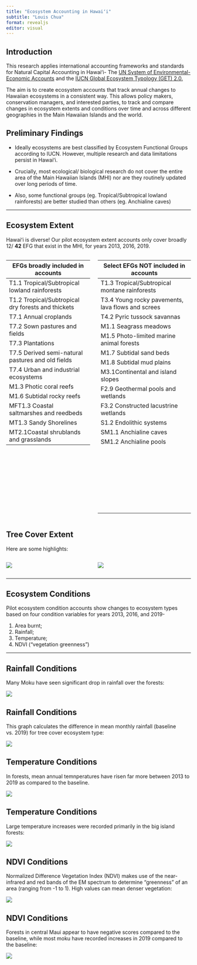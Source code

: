 ```yaml
---
title: "Ecosystem Accounting in Hawaiʻi"
subtitle: "Louis Chua"
format: revealjs
editor: visual
---
```


## Introduction

This research applies international accounting frameworks and standards for Natural Capital Accounting in Hawaiʻi- The [UN System of Environmental- Economic Accounts](https://seea.un.org/ecosystem-accounting/) and the [IUCN Global Ecosystem Typology (GET) 2.0.](https://iucn.org/resources/conservation-tool/iucn-global-ecosystem-typology)

The aim is to create ecosystem accounts that track annual changes to Hawaiian ecosystems in a consistent way. This allows policy makers, conservation managers, and interested parties, to track and compare changes in ecosystem extents and conditions over time and across different geographies in the Main Hawaiian Islands and the world.

## Preliminary Findings

-   Ideally ecosystems are best classified by Ecosystem Functional Groups according to IUCN. However, multiple research and data limitations persist in Hawaiʻi.

-   Crucially, most ecological/ biological research do not cover the entire area of the Main Hawaiian Islands (MHI) nor are they routinely updated over long periods of time.

-   Also, some functional groups (eg. Tropical/Subtropical lowland rainforests) are better studied than others (eg. Anchialine caves)

------------------------------------------------------------------------

## Ecosystem Extent

Hawaiʻi is diverse! Our pilot ecosystem extent accounts only cover broadly 12/ **42** EFG that exist in the MHI, for years 2013, 2016, 2019.

::: columns
::: {.column width="45%"}
::: {style="font-size: 0.45em; overflow-x: auto; max-width: 100%;"}
| EFGs broadly included in accounts                  |
|----------------------------------------------------|
| T1.1 Tropical/Subtropical lowland rainforests      |
| T1.2 Tropical/Subtropical dry forests and thickets |
| T7.1 Annual croplands                              |
| T7.2 Sown pastures and fields                      |
| T7.3 Plantations                                   |
| T7.5 Derived semi-natural pastures and old fields  |
| T7.4 Urban and industrial ecosystems               |
| M1.3 Photic coral reefs                            |
| M1.6 Subtidal rocky reefs                          |
| MFT1.3 Coastal saltmarshes and reedbeds            |
| MT1.3 Sandy Shorelines                             |
| MT2.1Coastal shrublands and grasslands             |
:::
:::

::: {.column width="50%"}
::: {style="font-size: 0.45em; overflow-x: auto; max-width: 100%;"}
| Select EFGs NOT included in accounts              |
|---------------------------------------------------|
| T1.3 Tropical/Subtropical montane rainforests     |
| T3.4 Young rocky pavements, lava flows and screes |
| T4.2 Pyric tussock savannas                       |
| M1.1 Seagrass meadows                             |
| M1.5 Photo-limited marine animal forests          |
| M1.7 Subtidal sand beds                           |
| M1.8 Subtidal mud plains                          |
| M3.1Continental and island slopes                 |
| F2.9 Geothermal pools and wetlands                |
| F3.2 Constructed lacustrine wetlands              |
| S1.2 Endolithic systems                           |
| SM1.1 Anchialine caves                            |
| SM1.2 Anchialine pools                            |
|                                                   |
|                                                   |
|                                                   |
|                                                   |
|                                                   |
|                                                   |
|                                                   |
|                                                   |
|                                                   |
|                                                   |
|                                                   |
|                                                   |
|                                                   |
|                                                   |
|                                                   |
|                                                   |
|                                                   |
|                                                   |
|                                                   |
|                                                   |
|                                                   |
|                                                   |
|                                                   |
|                                                   |
|                                                   |
|                                                   |
|                                                   |
|                                                   |
|                                                   |
|                                                   |
:::
:::
:::

## Tree Cover Extent

Here are some highlights:

::: columns
::: {.column width="45%"}
![](images/tree_chge.png)
:::

::: {.column width="50%"}
![](images/Tree%20Cover2013_2019_map.png)
:::
:::

------------------------------------------------------------------------

## Ecosystem Conditions

Pilot ecosystem condition accounts show changes to ecosystem types based on four condition variables for years 2013, 2016, and 2019-

1.  Area burnt;
2.  Rainfall;
3.  Temperature;
4.  NDVI ("vegetation greenness")

------------------------------------------------------------------------

## Rainfall Conditions

Many Moku have seen significant drop in rainfall over the forests:

![](images/tree_rain-02.png){fig-align="center"}

## Rainfall Conditions

This graph calculates the difference in mean monthly rainfall (baseline vs. 2019) for tree cover ecosystem type:

![](images/tree_rain_chge.png){fig-align="center"}

## Temperature Conditions

In forests, mean annual temnperatures have risen far more between 2013 to 2019 as compared to the baseline.

![](images/tree_temp.png){fig-align="center"}

## Temperature Conditions

Large temperature increases were recorded primarily in the big island forests:

![](images/tree_temp_chge.png){fig-align="center"}

## NDVI Conditions

Normalized Difference Vegetation Index (NDVI) makes use of the near-infrared and red bands of the EM spectrum to determine "greenness" of an area (ranging from -1 to 1). High values can mean denser vegetation:

![](images/tree_ndvi.png){fig-align="center"}

## NDVI Conditions

Forests in central Maui appear to have negative scores compared to the baseline, while most moku have recorded increases in 2019 compared to the baseline:

![](images/tree_ndvi_chge.png){fig-align="center"}
